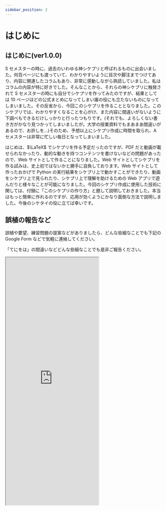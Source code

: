 ```yaml
---
sidebar_position: 2
---
```


# はじめに

## はじめに(ver1.0.0)

S セメスターの時に、過去のいわゆる神シケプリと呼ばれるものに出会いました。何百ページにも渡っていて、わかりやすいように目次や脚注までつけてあり、内容に関連したコラムもあり、非常に感動しながら熟読していました。私はコラムの内容が特に好きでした。そんなことから、それらの神シケプリに触発されて S セメスターの時にも自分でシケプリを作ってみたのですが、結果としては 10 ページほどの公式まとめになってしまい誰の役にも立たないものになってしまいました。その反省から、今回このシケプリを作ることとなりました。このシケプリでは、わかりやすくなることを心がけ、また内容に間違いがないように下調べもできるだけしっかりと行ったつもりです。(それでも、よろしくない書き方がかなり見つかってしまいましたが。大学の授業資料でもまあまあ間違いがあるので、お許しを...)そのため、予想以上にシケプリ作成に時間を取られ、A セメスターは非常に忙しい毎日となってしまいました。

はじめは、$\LaTeX$ でシケプリを作る予定だったのですが、PDF だと動画が載せられなかったり、動的な動きを持つコンテンツを書けないなどの問題があったので、Web サイトとして作ることになりました。Web サイトとしてシケプリを作る試みは、史上初ではないかと勝手に自負しております。Web サイトとして作ったおかげで Python の実行結果をシケプリ上で動かすことができたり、動画をシケプリ上で見られたり、シケプリ上で理解を助けるための Web アプリで遊んだりと様々なことが可能になりました。今回のシケプリ作成に使用した技術に関しては、付録に「このシケプリの作り方」と題して説明しておきました。本当はもっと簡単に作れるのですが、応用が効くようにかなり面倒な方法で説明しました。今後のシケタイの役に立てば幸いです。

## 誤植の報告など

誤植や要望、練習問題の提案などがありましたら、どんな些細なことでも下記の Google Form などで気軽に連絡してください。

「てにをは」の間違いなどどんな些細なことでも是非ご報告ください。

<iframe height="800px" src="https://forms.gle/QrtQh7TLPPF6dGci7" />

## 著作権について

このシケプリのソースコードは MIT ライセンスで公開しています。他の人が自由に使いやすいように、私が知っている限りで一番ゆるくて二次利用しやすいライセンスを選択しました。簡単に言うと、MIT ライセンスの元では、改変、再配布など大抵のことが自由に行えて、最近流行りのライセンスです。

図などもすべて自分で作ったのでそこまで問題はないとは思いますが、私が著作権違反をしていたら、教えてください。

また、このシケプリのソースコードは以下のリポジトリで公開されています。

[https://github.com/sikepuri-algorithm/sikepuri-algorithm.github.io](https://github.com/sikepuri-algorithm/sikepuri-algorithm.github.io)

## 更新履歴

1/21 **ver1.1.0 を公開** 誤植の修正および計算量に関する記事を増訂

1/15 **ver1.0.0 を公開**

1/15 第十三週の分を執筆 動的計画法

1/15 第十二週の分を執筆 誤差 連立方程式の解法

1/8 第十一週の分を執筆 ソートアルゴリズム

1/3 第九週の分を増訂 計算量

1/3 第六週の分を執筆 画像の表現

1/1 第九週の分を執筆 モンテカルロ法

12/25 第十週の分を執筆 サーチアルゴリズム

12/11 第八週の分を執筆 再帰

12/4 第七週の分を増訂 物体の運動のシミュレーション

11/28 第七週の分を執筆 物体の運動のシミュレーション

11/25 「練習問題」、「パッケージをインストール」の項を執筆

11/13 第五週の分を執筆 ライフゲーム

11/6 第四週の分を執筆 多次元配列、条件分岐

11/6 配列の項の最後に range 関数についてを補足

10/30 第三週の分を執筆 繰り返し処理、配列

10/23 第二週の分を執筆 関数、ライブラリ

10/16 練習問題をさらに追加

10/10 練習問題を追加

10/10 第一周の分を執筆 環境構築、はじめての Python、演算子、変数
